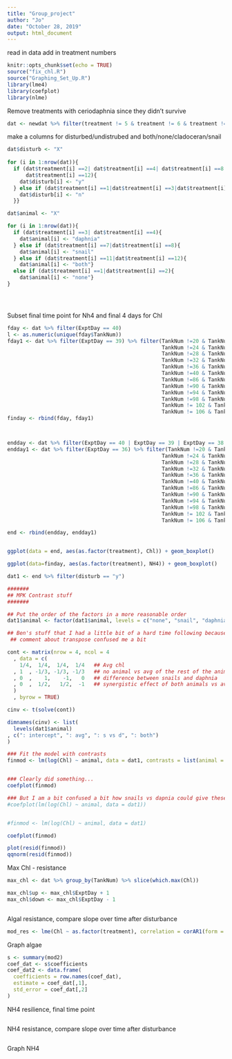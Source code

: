 ```yaml
---
title: "Group_project"
author: "Jo"
date: "October 28, 2019"
output: html_document
---
```


read in data add in treatment numbers
```r
knitr::opts_chunk$set(echo = TRUE)
source("fix_chl.R")
source("Graphing_Set_Up.R")
library(lme4)
library(coefplot)
library(nlme)
```


Remove treatments with ceriodaphnia since they didn't survive
```r
dat <- newdat %>% filter(treatment != 5 & treatment != 6 & treatment != 9 & treatment != 10 & treatment != 13 & treatment != 14 )


```

make a columns for disturbed/undistrubed and both/none/cladoceran/snail

```r

dat$disturb <- "X"
  
for (i in 1:nrow(dat)){
  if (dat$treatment[i] ==2| dat$treatment[i] ==4| dat$treatment[i] ==8|
      dat$treatment[i] ==12){
    dat$disturb[i] <- "y"
  } else if (dat$treatment[i] ==1|dat$treatment[i] ==3|dat$treatment[i] ==7|dat$treatment[i] ==11){
    dat$disturb[i] <- "n"
  }}

dat$animal <- "X"

for (i in 1:nrow(dat)){
  if (dat$treatment[i] ==3| dat$treatment[i] ==4){
    dat$animal[i] <- "daphnia"
  } else if (dat$treatment[i] ==7|dat$treatment[i] ==8){
    dat$animal[i] <- "snail"
  } else if (dat$treatment[i] ==11|dat$treatment[i] ==12){
    dat$animal[i] <- "both"}
  else if (dat$treatment[i] ==1|dat$treatment[i] ==2){
    dat$animal[i] <- "none"}
}





```




Subset final time point for Nh4 and final 4 days for Chl
```r
fday <- dat %>% filter(ExptDay == 40)
l <- as.numeric(unique(fday$TankNum))
fday1 <- dat %>% filter(ExptDay == 39) %>% filter(TankNum !=20 & TankNum !=21 & TankNum !=22 & TankNum != 23 &
                                                  TankNum !=24 & TankNum !=25 & TankNum !=26 & TankNum != 27 & 
                                                  TankNum !=28 & TankNum !=29 & TankNum !=30 & TankNum != 31 & 
                                                  TankNum !=32 & TankNum !=33 & TankNum !=34 & TankNum != 35 & 
                                                  TankNum !=36 & TankNum !=37 & TankNum !=38 & TankNum != 39 & 
                                                  TankNum !=40 & TankNum !=83 & TankNum !=84 & TankNum != 85 & 
                                                  TankNum !=86 & TankNum !=87 & TankNum !=88 & TankNum != 89 & 
                                                  TankNum !=90 & TankNum !=91 & TankNum !=92 & TankNum != 93 &
                                                  TankNum !=94 & TankNum !=95 & TankNum !=96 & TankNum != 97 & 
                                                  TankNum !=98 & TankNum !=99 & TankNum !=100& TankNum != 101 & 
                                                  TankNum != 102 & TankNum != 103 & TankNum != 104 & TankNum != 105 & 
                                                  TankNum != 106 & TankNum != 107) 
finday <- rbind(fday, fday1)



endday <- dat %>% filter(ExptDay == 40 | ExptDay == 39 | ExptDay == 38 | ExptDay == 37)
endday1 <- dat %>% filter(ExptDay == 36) %>% filter(TankNum !=20 & TankNum !=21 & TankNum !=22 & TankNum != 23 &
                                                  TankNum !=24 & TankNum !=25 & TankNum !=26 & TankNum != 27 & 
                                                  TankNum !=28 & TankNum !=29 & TankNum !=30 & TankNum != 31 & 
                                                  TankNum !=32 & TankNum !=33 & TankNum !=34 & TankNum != 35 & 
                                                  TankNum !=36 & TankNum !=37 & TankNum !=38 & TankNum != 39 & 
                                                  TankNum !=40 & TankNum !=83 & TankNum !=84 & TankNum != 85 & 
                                                  TankNum !=86 & TankNum !=87 & TankNum !=88 & TankNum != 89 & 
                                                  TankNum !=90 & TankNum !=91 & TankNum !=92 & TankNum != 93 &
                                                  TankNum !=94 & TankNum !=95 & TankNum !=96 & TankNum != 97 & 
                                                  TankNum !=98 & TankNum !=99 & TankNum !=100& TankNum != 101 & 
                                                  TankNum != 102 & TankNum != 103 & TankNum != 104 & TankNum != 105 & 
                                                  TankNum != 106 & TankNum != 107)

end <- rbind(endday, endday1)


ggplot(data = end, aes(as.factor(treatment), Chl)) + geom_boxplot()

ggplot(data=finday, aes(as.factor(treatment), NH4)) + geom_boxplot()
```


 
```r

dat1 <- end %>% filter(disturb == "y")

#######
## MPK Contrast stuff
#######

## Put the order of the factors in a more reasonable order
dat1$animal <- factor(dat1$animal, levels = c("none", "snail", "daphnia", "both"))

## Ben's stuff that I had a little bit of a hard time following because I am a bit unclear about which matrix he made and his
 ## comment about transpose confused me a bit

cont <- matrix(nrow = 4, ncol = 4
  , data = c(
    1/4,  1/4,  1/4,  1/4   ## Avg chl
  , 1  , -1/3, -1/3, -1/3   ## no animal vs avg of the rest of the animals
  , 0  ,    1,    -1,   0   ## difference between snails and daphnia
  , 0  ,  1/2,   1/2,  -1   ## synergistic effect of both animals vs avg of daph and snails.  Unsure about this one because you just have both? so maybe want 0, 1, 1, -1?
  )
  , byrow = TRUE)

cinv <- t(solve(cont))

dimnames(cinv) <- list(
  levels(dat1$animal)
, c(": intercept", ": avg", ": s vs d", ": both")
)

### Fit the model with contrasts
finmod <- lm(log(Chl) ~ animal, data = dat1, contrasts = list(animal = cinv))


### Clearly did something...
coefplot(finmod)

### But I am a bit confused a bit how snails vs dapnia could give these CI, when the CI with contrasts off look like this:
#coefplot(lm(log(Chl) ~ animal, data = dat1))


#finmod <- lm(log(Chl) ~ animal, data = dat1)

coefplot(finmod)

plot(resid(finmod))
qqnorm(resid(finmod))

  ```

Max Chl - resistance

```r
max_chl <- dat %>% group_by(TankNum) %>% slice(which.max(Chl))

max_chl$up <- max_chl$ExptDay + 1
max_chl$down <- max_chl$ExptDay - 1



```




Algal resistance, compare slope over time after disturbance
```r
mod_res <- lme(Chl ~ as.factor(treatment), correlation = corAR1(form = ~ExptDay), data = dat)

```

Graph algae
```r
s <- summary(mod2)
coef_dat <- s$coefficients
coef_dat2 <- data.frame(
  coefficients = row.names(coef_dat),
  estimate = coef_dat[,1],
  std_error = coef_dat[,2]
)
```

NH4 resilience, final time point
```r

```


NH4 resistance, compare slope over time after disturbance
```r

```

Graph NH4
```r

```

